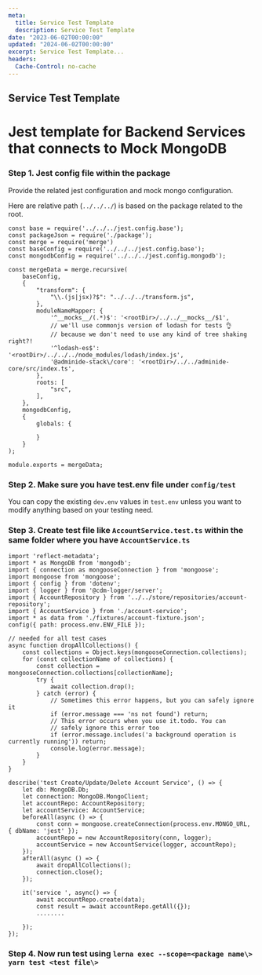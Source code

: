 ```yaml
---
meta:
  title: Service Test Template
  description: Service Test Template
date: "2023-06-02T00:00:00"
updated: "2024-06-02T00:00:00"
excerpt: Service Test Template...
headers:
  Cache-Control: no-cache
---
```


## Service Test Template

# Jest template for Backend Services that connects to Mock MongoDB

### Step 1. Jest config file within the package

Provide the related jest configuration and mock mongo configuration.

Here are relative path (`../../../`) is based on the package related to the root.

```
const base = require('../../../jest.config.base');
const packageJson = require('./package');
const merge = require('merge')
const baseConfig = require('../../../jest.config.base');
const mongodbConfig = require('../../../jest.config.mongodb');

const mergeData = merge.recursive(
    baseConfig,
    {
        "transform": {
            "\\.(js|jsx)?$": "../../../transform.js",
        },
        moduleNameMapper: {
            '^__mocks__/(.*)$': '<rootDir>/../../__mocks__/$1',
            // we'll use commonjs version of lodash for tests 👌
            // because we don't need to use any kind of tree shaking right?!
            '^lodash-es$': '<rootDir>/../../../node_modules/lodash/index.js',
            '@adminide-stack\/core': '<rootDir>/../../adminide-core/src/index.ts',
        },
        roots: [
            "src",
        ],
    },
    mongodbConfig,
    {
        globals: {

        }
    }
);

module.exports = mergeData;
```

### Step 2. Make sure you have test.env file under `config/test`

You can copy the existing `dev.env` values in `test.env` unless you want to modify anything based on your testing need.

### Step 3. Create test file like `AccountService.test.ts` within the same folder where you have `AccountService.ts`

```
import 'reflect-metadata';
import * as MongoDB from 'mongodb';
import { connection as mongooseConnection } from 'mongoose';
import mongoose from 'mongoose';
import { config } from 'dotenv';
import { logger } from '@cdm-logger/server';
import { AccountRepository } from '../../store/repositories/account-repository';
import { AccountService } from './account-service';
import * as data from './fixtures/account-fixture.json';
config({ path: process.env.ENV_FILE });

// needed for all test cases
async function dropAllCollections() {
    const collections = Object.keys(mongooseConnection.collections);
    for (const collectionName of collections) {
        const collection = mongooseConnection.collections[collectionName];
        try {
            await collection.drop();
        } catch (error) {
            // Sometimes this error happens, but you can safely ignore it
            if (error.message === 'ns not found') return;
            // This error occurs when you use it.todo. You can
            // safely ignore this error too
            if (error.message.includes('a background operation is currently running')) return;
            console.log(error.message);
        }
    }
}

describe('test Create/Update/Delete Account Service', () => {
    let db: MongoDB.Db;
    let connection: MongoDB.MongoClient;
    let accountRepo: AccountRepository;
    let accountService: AccountService;
    beforeAll(async () => {
        const conn = mongoose.createConnection(process.env.MONGO_URL, { dbName: 'jest' });
        accountRepo = new AccountRepository(conn, logger);
        accountService = new AccountService(logger, accountRepo);
    });
    afterAll(async () => {
        await dropAllCollections();
        connection.close();
    });

    it('service ', async() => {
        await accountRepo.create(data);
        const result = await accountRepo.getAll({});
        ........

    });
});

```

### Step 4. Now run test using `lerna exec --scope=<package name\> yarn test <test file\>`
